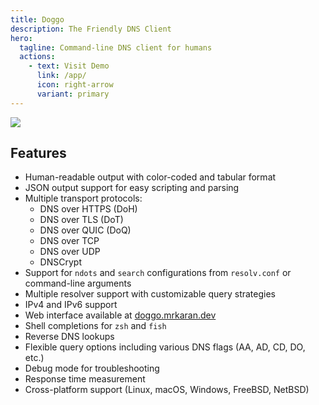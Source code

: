 ```yaml
---
title: Doggo
description: The Friendly DNS Client
hero:
  tagline: Command-line DNS client for humans
  actions:
    - text: Visit Demo
      link: /app/
      icon: right-arrow
      variant: primary
---
```


![](../../assets/doggo.png)

## Features

- Human-readable output with color-coded and tabular format
- JSON output support for easy scripting and parsing
- Multiple transport protocols:
  - DNS over HTTPS (DoH)
  - DNS over TLS (DoT)
  - DNS over QUIC (DoQ)
  - DNS over TCP
  - DNS over UDP
  - DNSCrypt
- Support for `ndots` and `search` configurations from `resolv.conf` or command-line arguments
- Multiple resolver support with customizable query strategies
- IPv4 and IPv6 support
- Web interface available at [doggo.mrkaran.dev](https://doggo.mrkaran.dev)
- Shell completions for `zsh` and `fish`
- Reverse DNS lookups
- Flexible query options including various DNS flags (AA, AD, CD, DO, etc.)
- Debug mode for troubleshooting
- Response time measurement
- Cross-platform support (Linux, macOS, Windows, FreeBSD, NetBSD)